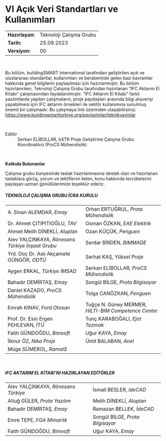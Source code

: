 
# VI Açık Veri Standartları ve Kullanımları {.unnumbered}

| | |
|-|--------------|
|**Hazırlayan:**| Teknoloji Çalışma Grubu |
|**Tarih:**|25.09.2023     |
|**Versiyon:**|00     |

&nbsp;

Bu bölüm, buildingSMART International tarafından geliştirilen açık ve uluslararası standartlar, kullanımları ve beraberinde gelen bazı kavramlar hakkında genel bilgilerin paylaşılması için hazırlanmıştır. Bu bölüm hazırlanırken, Teknoloji Çalışma Grubu tarafından hazırlanan “IFC Aktarım El Kitabı” çalışmasından faydalanılmıştır. “IFC Aktarım El Kitabı” farklı yazılımlarda yapılan çalışmaların, proje paydaşları arasında bilgi alışverişi yapabilmesi için IFC aktarım örnekleri ile sektör kullanımına sunulmuş önemli bir çalışmadır. Bu çalışmaya link üzerinden ulaşabilirsiniz: <https://www.buildingsmartturkiye.org/paylasimlar/teknikyayinlar>

&nbsp;

Editör
: Serkan ELİBOLLAR, bSTR Proje Geliştirme Çalışma Grubu Koordinatörü (ProCS Mühendislik)

&nbsp;

**Katkıda Bulunanlar**

Çalışma grubu bünyesinde taslak hazırlanmasına destek olan ve hazırlanan taslaklara görüş, yorum ve tekliflerini ileten, konu hakkında tecrübelerini paylaşan uzman gönüllülerimize teşekkür ederiz.

##### TEKNOLOJİ ÇALIŞMA GRUBU İCRA KURULU#
| | |
|---|---|
| A. Sinan ALEMDAR, *Emay* | Orhan ERTUĞRUL, *Prota Mühendislik* |
| Dr. Ahmet ÇITIPITIOĞLU, *TAV* | Osman ÖZKAN, *EAE Elektrik* |
| Ahmet Melih DİNEKLİ, *Aluplan* | Ozan KÜÇÜK, *Penguen* |
| Alev YALÇINKAYA, *Rönesans Türkiye İnşaat Grubu* | Serdar BİRDEN, *BIMMADE* |
| Yrd. Doç Dr. Aslı Akçamete GÜNGÖR, *ODTÜ* | Serhat KAŞ, *Yüksel Proje* |
| Aygen ERKAL, *Türkiye İMSAD* | Serkan ELİBOLLAR, *ProCS Mühendislik* |
| Bahadır DEMİRTAŞ, *Emay* | Songül BİLGE, *Prota Bilgisayar* |
| Daniel KAZADO, *ProCS Mühendislik* | Tolga CANÖZKAN, *Penguen* |
| Emrah KINAV, *Ford Otosan* | Tuğçe N. Güney MERMER, *HILTI-BIM Competence Center* |
| Prof. Dr. Esin Ergen PEHLEVAN, *İTÜ* | Tunç KARABOĞALI, *Ejot Tezmak* |
| Fatih GÜNDOĞDU, *Bimsoft* | Uğur KAYA, *Emay* |
| İlknur ÖZ, *Nika Proje* | Ümit BALABAN, *Anel* |
| Müge SÜMEROL, *RamaIS* |  |

&nbsp;

##### IFC AKTARIM EL KİTABI'NI HAZIRLAYAN EDİTÖRLER
| | |
|---|---|
| Alev YALÇINKAYA, *Rönesans Türkiye* | İsmail BESLER, *ideCAD* |
| Altuğ GÜLER, *Prota Yazılım* | Melih DİNEKLİ, *Aluplan* |
| Bahadır DEMİRTAŞ, *Emay* | Ramazan BELLEK, *İdeCAD* |
| Emre TEPE, *FGA Mimarlık* | Songül BİLGE, *Prota Bilgisayar* |
| Fatih GÜNDOĞDU, *Bimsoft* | Uğur KAYA, *Emay* |
